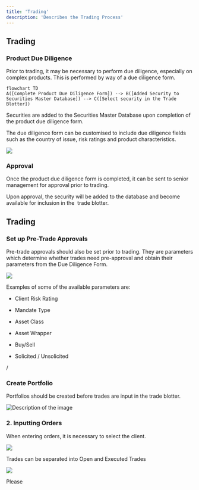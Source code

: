 ```yaml
---
title: 'Trading'
description: 'Describes the Trading Process'
---
```


## Trading

### Product Due Diligence

Prior to trading, it may be necessary to perform due diligence, especially on complex products. This is performed by way of a due diligence form.

```mermaid
flowchart TD 
A([Complete Product Due Diligence Form]) --> B([Added Security to Securities Master Database]) --> C([Select security in the Trade Blotter])
```

Securities are added to the Securities Master Database upon completion of the product due diligence form.

The due diligence form can be customised to include due diligence fields such as the country of issue, risk ratings and product characteristics.

![](Screenshot2024-12-09at11.37.22PM.png)

### Approval

Once the product due diligence form is completed, it can be sent to senior management for approval prior to trading.

Upon approval, the security will be added to the database and become available for inclusion in the  trade blotter.

## Trading

### Set up Pre-Trade Approvals

Pre-trade approvals should also be set prior to trading. They are parameters which determine whether trades need pre-approval and obtain their parameters from the Due Diligence Form.&#x20;

![](image/Screenshot2024-12-15at2.55.15PM.png)

Examples of some of the available parameters are:

* Client Risk Rating

* Mandate Type

* Asset Class

* Asset Wrapper

* Buy/Sell

* Solicited / Unsolicited

/

### Create Portfolio

Portfolios should be created before trades are input in the trade blotter.

<Frame caption="Custom Portfolio">
  <img src="images/Screenshot2024-12-12at1.02.05AM.png" alt="Description of the image" />
</Frame>

### 2. Inputting Orders

When entering orders, it is necessary to select the client.

![](images/Screenshot2024-12-12at1.19.49AM.png)

Trades can be separated into Open and Executed Trades

<Frame caption="Open Orders and Executed Trades">
  <img src="images/Screenshot2024-12-12at1.15.49AM.png" />
</Frame>

Please